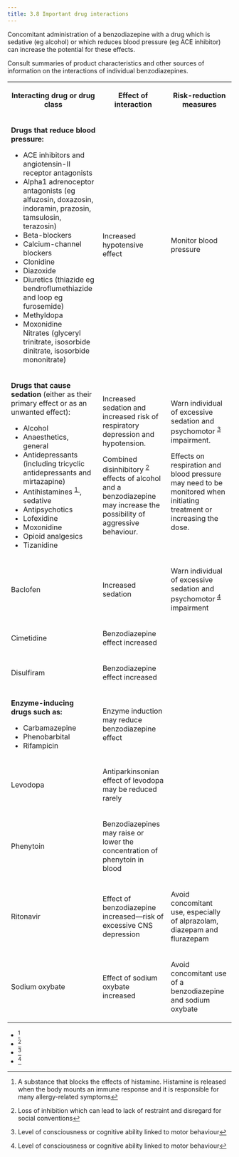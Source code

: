 ```yaml
---
title: 3.8 Important drug interactions
---
```



  
 Concomitant administration of a benzodiazepine with a drug which is sedative (eg alcohol) or which reduces blood pressure (eg ACE inhibitor) can increase the potential for these effects.  
  
Consult summaries of product characteristics and other sources of information on the interactions of individual benzodiazepines.

  


<table>
 <tr>
  <th>
   <p>
    <strong>
     Interacting drug or drug class
    </strong>
   </p>
  </th>
  <th>
   <p>
    <strong>
     Effect of interaction
    </strong>
   </p>
  </th>
  <th>
   <p>
    <strong>
     Risk-reduction measures
    </strong>
   </p>
  </th>
 </tr>
 <tr>
  <td>
   <p>
    <strong>
     Drugs that reduce blood pressure:
    </strong>
   </p>
   <ul>
    <li>
     ACE inhibitors and angiotensin-II receptor antagonists
    </li>
    <li>
     Alpha1 adrenoceptor antagonists (eg alfuzosin, doxazosin, indoramin, prazosin, tamsulosin, terazosin)
    </li>
    <li>
     Beta-blockers
    </li>
    <li>
     Calcium-channel blockers
    </li>
    <li>
     Clonidine
    </li>
    <li>
     Diazoxide
    </li>
    <li>
     Diuretics (thiazide eg bendroflumethiazide and loop eg furosemide)
    </li>
    <li>
     Methyldopa
    </li>
    <li>
     Moxonidine
     <br/>
     Nitrates (glyceryl trinitrate, isosorbide dinitrate, isosorbide mononitrate)
    </li>
   </ul>
  </td>
  <td>
   <p>
    Increased hypotensive effect
   </p>
  </td>
  <td>
   <p>
    Monitor blood pressure
   </p>
  </td>
 </tr>
 <tr>
  <td>
   <p>
    <strong>
     Drugs that cause sedation
    </strong>
    (either as their primary effect or as an unwanted effect):
   </p>
   <ul>
    <li>
     Alcohol
    </li>
    <li>
     Anaesthetics, general
    </li>
    <li>
     Antidepressants (including tricyclic antidepressants and mirtazapine)
    </li>
    <li>
     Antihistamines
     <sup>
      <a class="footnote-ref" href="#fn-1">
       1
      </a>
     </sup>
     , sedative
    </li>
    <li>
     Antipsychotics
    </li>
    <li>
     Lofexidine
    </li>
    <li>
     Moxonidine
    </li>
    <li>
     Opioid analgesics
    </li>
    <li>
     Tizanidine
    </li>
   </ul>
  </td>
  <td>
   <p>
    Increased sedation and increased risk of respiratory depression and hypotension.
   </p>
   <p>
    Combined disinhibitory
    <sup>
     <a class="footnote-ref" href="#fn-2">
      2
     </a>
    </sup>
    effects of alcohol and a benzodiazepine may increase the possibility of aggressive behaviour.
   </p>
  </td>
  <td>
   <p>
    Warn individual of excessive sedation and psychomotor
    <sup>
     <a class="footnote-ref" href="#fn-3">
      3
     </a>
    </sup>
    impairment.
   </p>
   <p>
    Effects on respiration and blood pressure may need to be monitored when initiating treatment or increasing the dose.
   </p>
  </td>
 </tr>
 <tr>
  <td>
   <p>
    Baclofen
   </p>
  </td>
  <td>
   <p>
    Increased sedation
   </p>
  </td>
  <td>
   <p>
    Warn individual of excessive sedation and psychomotor
    <sup>
     <a class="footnote-ref" href="#fn-4">
      4
     </a>
    </sup>
    impairment
   </p>
  </td>
 </tr>
 <tr>
  <td>
   <p>
    Cimetidine
   </p>
  </td>
  <td>
   <p>
    Benzodiazepine effect increased
   </p>
  </td>
  <td>
  </td>
 </tr>
 <tr>
  <td>
   <p>
    Disulfiram
   </p>
  </td>
  <td>
   <p>
    Benzodiazepine effect increased
   </p>
  </td>
  <td>
  </td>
 </tr>
 <tr>
  <td>
   <p>
    <strong>
     Enzyme-inducing drugs such as:
    </strong>
   </p>
   <ul>
    <li>
     Carbamazepine
    </li>
    <li>
     Phenobarbital
    </li>
    <li>
     Rifampicin
    </li>
   </ul>
  </td>
  <td>
   <p>
    Enzyme induction may reduce benzodiazepine effect
   </p>
  </td>
  <td>
  </td>
 </tr>
 <tr>
  <td>
   <p>
    Levodopa
   </p>
  </td>
  <td>
   <p>
    Antiparkinsonian effect of levodopa may be reduced rarely
   </p>
  </td>
  <td>
  </td>
 </tr>
 <tr>
  <td>
   <p>
    Phenytoin
   </p>
  </td>
  <td>
   <p>
    Benzodiazepines may raise or lower the concentration of phenytoin in blood
   </p>
  </td>
  <td>
  </td>
 </tr>
 <tr>
  <td>
   <p>
    Ritonavir
   </p>
  </td>
  <td>
   <p>
    Effect of benzodiazepine increased—risk of excessive CNS depression
   </p>
  </td>
  <td>
   <p>
    Avoid concomitant use, especially of alprazolam, diazepam and flurazepam
   </p>
  </td>
 </tr>
 <tr>
  <td>
   <p>
    Sodium oxybate
   </p>
  </td>
  <td>
   <p>
    Effect of sodium oxybate increased
   </p>
  </td>
  <td>
   <p>
    Avoid concomitant use of a benzodiazepine and sodium oxybate
   </p>
  </td>
 </tr>
</table>

- [^1]
- [^2]
- [^3]
- [^4]



[^1]: A substance that blocks the effects of histamine. Histamine is released when the body mounts an immune response and it is responsible for many allergy-related symptoms


[^2]: Loss of inhibition which can lead to lack of restraint and disregard for social conventions


[^3]: Level of consciousness or cognitive ability linked to motor behaviour


[^4]: Level of consciousness or cognitive ability linked to motor behaviour
